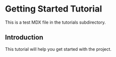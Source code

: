 # Getting Started Tutorial

This is a test MDX file in the tutorials subdirectory.

## Introduction

This tutorial will help you get started with the project.